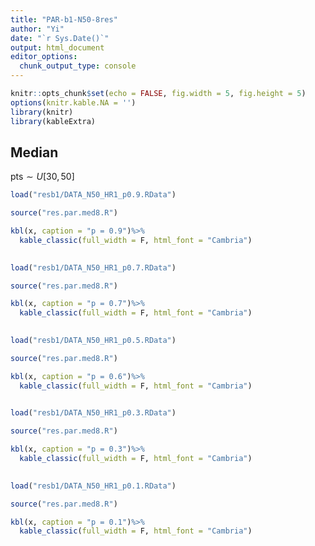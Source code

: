 ```yaml
---
title: "PAR-b1-N50-8res"
author: "Yi"
date: "`r Sys.Date()`"
output: html_document
editor_options: 
  chunk_output_type: console
---
```


```r
knitr::opts_chunk$set(echo = FALSE, fig.width = 5, fig.height = 5)
options(knitr.kable.NA = '')
library(knitr)
library(kableExtra)
```

## Median

pts$\sim U[30, 50]$

```r
load("resb1/DATA_N50_HR1_p0.9.RData")

source("res.par.med8.R")

kbl(x, caption = "p = 0.9")%>%
  kable_classic(full_width = F, html_font = "Cambria")
	

load("resb1/DATA_N50_HR1_p0.7.RData")

source("res.par.med8.R")

kbl(x, caption = "p = 0.7")%>%
  kable_classic(full_width = F, html_font = "Cambria")
	

load("resb1/DATA_N50_HR1_p0.5.RData")

source("res.par.med8.R")

kbl(x, caption = "p = 0.6")%>%
  kable_classic(full_width = F, html_font = "Cambria")
	

load("resb1/DATA_N50_HR1_p0.3.RData")

source("res.par.med8.R")

kbl(x, caption = "p = 0.3")%>%
  kable_classic(full_width = F, html_font = "Cambria")
	

load("resb1/DATA_N50_HR1_p0.1.RData")

source("res.par.med8.R")

kbl(x, caption = "p = 0.1")%>%
  kable_classic(full_width = F, html_font = "Cambria")
	
```
